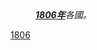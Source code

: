 :'''''[[1806年|1806年]]'''各國。''
{{Year by category
| m = 1
| c = 8
| d = 0
| y = 6
| cat = 各國
| sortkey = Country
| in = 
| parent = 依年份劃分的19世紀各國
}}
{{Commons cat|1806 by country}}

[[Category:1800年代各国|1806]]